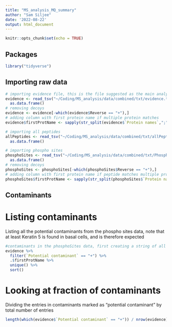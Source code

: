 ```yaml
---
title: "MS_analysis_MQ_summary"
author: "Sam Siljee"
date: '2022-08-22'
output: html_document
---
```


```r
knitr::opts_chunk$set(echo = TRUE)
```

## Packages
```r
library("tidyverse")
```

## Importing raw data
```r
# importing evidence file, this is the file suggested as the main analysis file
evidence <- read_tsv("~/Coding/MS_analysis/data/combined/txt/evidence.txt") %>%
  as.data.frame()
# removing decoys
evidence <- evidence[-which(evidence$Reverse == "+"),]
# adding column with first protein name if multiple protein matches
evidence$firstProtName <- sapply(str_split(evidence$`Protein names`,";",),'[',1)

# importing all peptides
allPeptides <- read_tsv("~/Coding/MS_analysis/data/combined/txt/allPeptides.txt") %>%
  as.data.frame()

# importing phospho sites
phosphoSites <- read_tsv("~/Coding/MS_analysis/data/combined/txt/Phospho (STY)Sites.txt") %>%
  as.data.frame()
# removing decoys
phosphoSites <- phosphoSites[-which(phosphoSites$Reverse == "+"),]
# adding column with first protein name if peptide matches multiple proteins
phosphoSites$firstProtName <- sapply(str_split(phosphoSites$`Protein names`,";",),'[',1)
```

## Contaminants

# Listing contaminants
Listing all the potential contaminants from the phospho sites data, note that at least Keratin 5 is found in basal cells, and is therefore expected

```r
#contaminants in the phosphoSites data, first creating a string of all the protein names
evidence %>%
  filter(`Potential contaminant` == "+") %>%
  .$firstProtName %>%
  unique() %>%
  sort()
```

# Looking at fraction of contaminants
Dividing the entries in contaminants marked as "potential contaminant" by total number of entries

```r
length(which(evidence$`Potential contaminant` == "+")) / nrow(evidence)
```

